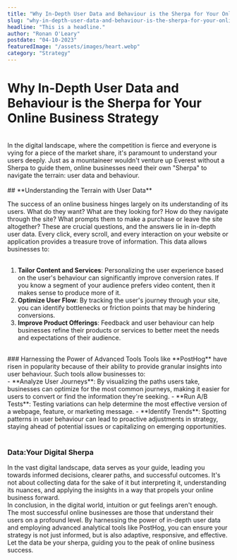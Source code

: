 ```yaml
---
title: "Why In-Depth User Data and Behaviour is the Sherpa for Your Online Business Strategy."
slug: "why-in-depth-user-data-and-behaviour-is-the-sherpa-for-your-online-business-strategy"
headline: "This is a headline."
author: "Ronan O'Leary"
postdate: "04-10-2023"
featuredImage: "/assets/images/heart.webp"
category: "Strategy"
---
```


# **Why In-Depth User Data and Behaviour is the Sherpa for Your Online Business Strategy**
<br />
In the digital landscape, where the competition is fierce and everyone is vying for a piece of the market share, it's paramount to understand your users deeply. Just as a mountaineer wouldn't venture up Everest without a Sherpa to guide them, online businesses need their own "Sherpa" to navigate the terrain: user data and behaviour.
<br/><br />
## **Understanding the Terrain with User Data**

The success of an online business hinges largely on its understanding of its users. What do they want? What are they looking for? How do they navigate through the site? What prompts them to make a purchase or leave the site altogether? These are crucial questions, and the answers lie in in-depth user data.
Every click, every scroll, and every interaction on your website or application provides a treasure trove of information. This data allows businesses to:
<br /><br />
1. **Tailor Content and Services**: Personalizing the user experience based on the user's behaviour can significantly improve conversion rates. If you know a segment of your audience prefers video content, then it makes sense to produce more of it.
2. **Optimize User Flow**: By tracking the user's journey through your site, you can identify bottlenecks or friction points that may be hindering conversions.
3. **Improve Product Offerings**: Feedback and user behaviour can help businesses refine their products or services to better meet the needs and expectations of their audience.
<br />
### Harnessing the Power of Advanced Tools
Tools like **PostHog** have risen in popularity because of their ability to provide granular insights into user behaviour. Such tools allow businesses to:
<br />
- **Analyze User Journeys**: By visualizing the paths users take, businesses can optimize for the most common journeys, making it easier for users to convert or find the information they're seeking.
- **Run A/B Tests**: Testing variations can help determine the most effective version of a webpage, feature, or marketing message.
- **Identify Trends**: Spotting patterns in user behaviour can lead to proactive adjustments in strategy, staying ahead of potential issues or capitalizing on emerging opportunities.
<br /><br />

### **Data:Your Digital Sherpa**
In the vast digital landscape, data serves as your guide, leading you towards informed decisions, clearer paths, and successful outcomes. It's not about collecting data for the sake of it but interpreting it, understanding its nuances, and applying the insights in a way that propels your online business forward.
<br />
In conclusion, in the digital world, intuition or gut feelings aren't enough. The most successful online businesses are those that understand their users on a profound level. By harnessing the power of in-depth user data and employing advanced analytical tools like PostHog, you can ensure your strategy is not just informed, but is also adaptive, responsive, and effective. Let the data be your sherpa, guiding you to the peak of online business success.
